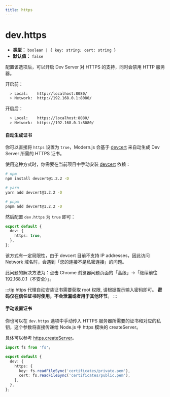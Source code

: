 ```yaml
---
title: https
---
```


# dev.https

- **类型：** `boolean | { key: string; cert: string }`
- **默认值：** `false`

配置该选项后，可以开启 Dev Server 对 HTTPS 的支持，同时会禁用 HTTP 服务器。

开启前：

```bash
  > Local:    http://localhost:8080/
  > Network:  http://192.168.0.1:8080/
```

开启后：

```bash
  > Local:    https://localhost:8080/
  > Network:  https://192.168.0.1:8080/
```

#### 自动生成证书

你可以直接将 `https` 设置为 `true`，Modern.js 会基于 [devcert](https://github.com/davewasmer/devcert) 来自动生成 Dev Server 所需的 HTTPS 证书。

使用这种方式时，你需要在当前项目中手动安装 [devcert](https://github.com/davewasmer/devcert) 依赖：

```bash
# npm
npm install devcert@1.2.2 -D

# yarn
yarn add devcert@1.2.2 -D

# pnpm
pnpm add devcert@1.2.2 -D
```

然后配置 `dev.https` 为 `true` 即可：

```ts
export default {
  dev: {
    https: true,
  },
};
```

该方式有一定局限性，由于 devcert 目前不支持 IP addresses，因此访问 Network 域名时，会遇到「您的连接不是私密连接」的问题。

此问题的解决方法为：点击 Chrome 浏览器问题页面的「高级」->「继续前往 192.168.0.1（不安全）」。

:::tip
https 代理自动安装证书需要获取 root 权限, 请根据提示输入密码即可。 **密码仅在信任证书时使用，不会泄漏或者用于其他环节**。
:::

#### 手动设置证书

你也可以在 `dev.https` 选项中手动传入 HTTPS 服务器所需要的证书和对应的私钥，这个参数将直接传递给 Node.js 中 https 模块的 createServer。

具体可以参考 [https.createServer](https://nodejs.org/api/https.html#https_https_createserver_options_requestlistener)。

```ts
import fs from 'fs';

export default {
  dev: {
    https: {
      key: fs.readFileSync('certificates/private.pem'),
      cert: fs.readFileSync('certificates/public.pem'),
    },
  },
};
```


